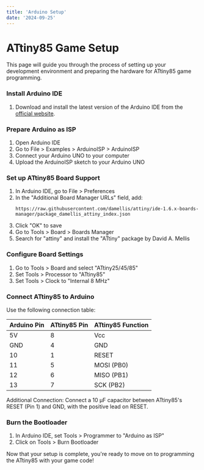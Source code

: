 ```yaml
---
title: 'Arduino Setup'
date: '2024-09-25'
---
```



# ATtiny85 Game Setup

This page will guide you through the process of setting up your development environment and preparing the hardware for ATtiny85 game programming.

<Steps>

### Install Arduino IDE

1. Download and install the latest version of the Arduino IDE from the [official website](https://www.arduino.cc/en/software).

### Prepare Arduino as ISP

1. Open Arduino IDE
2. Go to File > Examples > ArduinoISP > ArduinoISP
3. Connect your Arduino UNO to your computer
4. Upload the ArduinoISP sketch to your Arduino UNO

### Set up ATtiny85 Board Support

1. In Arduino IDE, go to File > Preferences
2. In the "Additional Board Manager URLs" field, add:
   ```
   https://raw.githubusercontent.com/damellis/attiny/ide-1.6.x-boards-manager/package_damellis_attiny_index.json
   ```
3. Click "OK" to save
4. Go to Tools > Board > Boards Manager
5. Search for "attiny" and install the "ATtiny" package by David A. Mellis

### Configure Board Settings

1. Go to Tools > Board and select "ATtiny25/45/85"
2. Set Tools > Processor to "ATtiny85"
3. Set Tools > Clock to "Internal 8 MHz"

### Connect ATtiny85 to Arduino

Use the following connection table:

| Arduino Pin | ATtiny85 Pin | ATtiny85 Function |
|-------------|--------------|-------------------|
| 5V          | 8            | Vcc               |
| GND         | 4            | GND               |
| 10          | 1            | RESET             |
| 11          | 5            | MOSI (PB0)        |
| 12          | 6            | MISO (PB1)        |
| 13          | 7            | SCK (PB2)         |

<Callout type="info">
  Additional Connection: Connect a 10 µF capacitor between ATtiny85's RESET (Pin 1) and GND, with the positive lead on RESET.
</Callout>

### Burn the Bootloader

1. In Arduino IDE, set Tools > Programmer to "Arduino as ISP"
2. Click on Tools > Burn Bootloader

</Steps>

<Callout type="success">
  Now that your setup is complete, you're ready to move on to programming the ATtiny85 with your game code!
</Callout>

